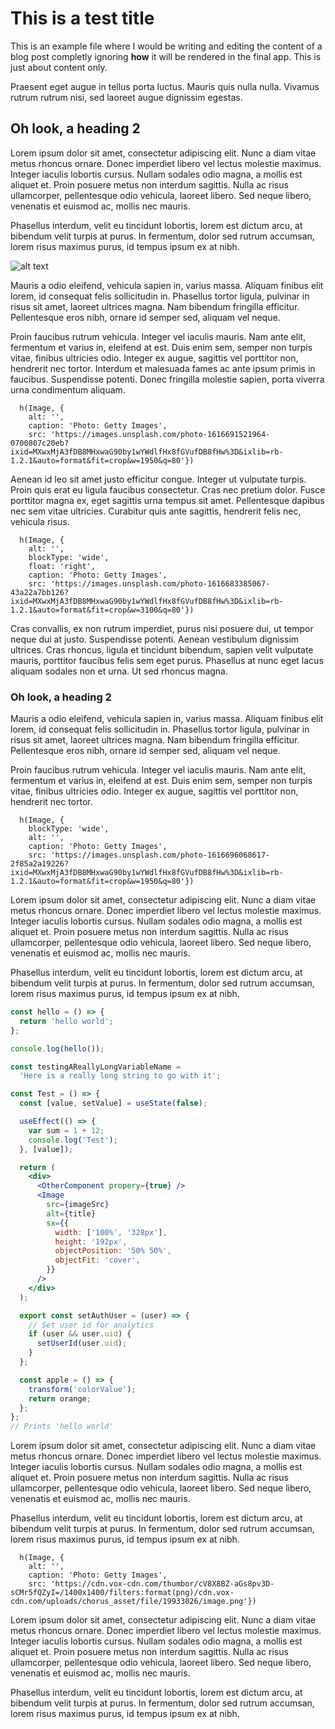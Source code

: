 
# This is a test title

<MDXImage src="/../public/images/blog/test_01.jpeg" height={512} priority />

This is an example file where I would be writing and editing the content of a blog post completly ignoring **how** it will be rendered in the final app. This is just about content only.

Praesent eget augue in tellus porta luctus. Mauris quis nulla nulla. Vivamus rutrum rutrum nisi, sed laoreet augue dignissim egestas.

## Oh look, a heading 2

Lorem ipsum dolor sit amet, consectetur adipiscing elit. Nunc a diam vitae metus rhoncus ornare. Donec imperdiet libero vel lectus molestie maximus. Integer iaculis lobortis cursus. Nullam sodales odio magna, a mollis est aliquet et. Proin posuere metus non interdum sagittis. Nulla ac risus ullamcorper, pellentesque odio vehicula, laoreet libero. Sed neque libero, venenatis et euismod ac, mollis nec mauris.

Phasellus interdum, velit eu tincidunt lobortis, lorem est dictum arcu, at bibendum velit turpis at purus. In fermentum, dolor sed rutrum accumsan, lorem risus maximus purus, id tempus ipsum ex at nibh.

![alt text](https://images.unsplash.com/photo-1616707439961-8ac6befbb678?ixid=MXwxMjA3fDB8MHxwaG90by1wYWdlfHx8fGVufDB8fHw%3D&ixlib=rb-1.2.1&auto=format&fit=crop&w=3150&q=80 'Logo Title Text 1')

Mauris a odio eleifend, vehicula sapien in, varius massa. Aliquam finibus elit lorem, id consequat felis sollicitudin in. Phasellus tortor ligula, pulvinar in risus sit amet, laoreet ultrices magna. Nam bibendum fringilla efficitur. Pellentesque eros nibh, ornare id semper sed, aliquam vel neque.

Proin faucibus rutrum vehicula. Integer vel iaculis mauris. Nam ante elit, fermentum et varius in, eleifend at est. Duis enim sem, semper non turpis vitae, finibus ultricies odio. Integer ex augue, sagittis vel porttitor non, hendrerit nec tortor. Interdum et malesuada fames ac ante ipsum primis in faucibus. Suspendisse potenti. Donec fringilla molestie sapien, porta viverra urna condimentum aliquam.

```marksy
  h(Image, {
    alt: '',
    caption: 'Photo: Getty Images',
    src: 'https://images.unsplash.com/photo-1616691521964-0700807c20eb?ixid=MXwxMjA3fDB8MHxwaG90by1wYWdlfHx8fGVufDB8fHw%3D&ixlib=rb-1.2.1&auto=format&fit=crop&w=1950&q=80'})
```

Aenean id leo sit amet justo efficitur congue. Integer ut vulputate turpis. Proin quis erat eu ligula faucibus consectetur. Cras nec pretium dolor. Fusce porttitor magna ex, eget sagittis urna tempus sit amet. Pellentesque dapibus nec sem vitae ultricies. Curabitur quis ante sagittis, hendrerit felis nec, vehicula risus.

```marksy
  h(Image, {
    alt: '',
    blockType: 'wide',
    float: 'right',
    caption: 'Photo: Getty Images',
    src: 'https://images.unsplash.com/photo-1616683385067-43a22a7bb126?ixid=MXwxMjA3fDB8MHxwaG90by1wYWdlfHx8fGVufDB8fHw%3D&ixlib=rb-1.2.1&auto=format&fit=crop&w=3100&q=80'})
```

Cras convallis, ex non rutrum imperdiet, purus nisi posuere dui, ut tempor neque dui at justo. Suspendisse potenti. Aenean vestibulum dignissim ultrices. Cras rhoncus, ligula et tincidunt bibendum, sapien velit vulputate mauris, porttitor faucibus felis sem eget purus. Phasellus at nunc eget lacus aliquam sodales non et urna. Ut sed rhoncus magna.

### Oh look, a heading 2

Mauris a odio eleifend, vehicula sapien in, varius massa. Aliquam finibus elit lorem, id consequat felis sollicitudin in. Phasellus tortor ligula, pulvinar in risus sit amet, laoreet ultrices magna. Nam bibendum fringilla efficitur. Pellentesque eros nibh, ornare id semper sed, aliquam vel neque.

Proin faucibus rutrum vehicula. Integer vel iaculis mauris. Nam ante elit, fermentum et varius in, eleifend at est. Duis enim sem, semper non turpis vitae, finibus ultricies odio. Integer ex augue, sagittis vel porttitor non, hendrerit nec tortor.

```marksy
  h(Image, {
    blockType: 'wide',
    alt: '',
    caption: 'Photo: Getty Images',
    src: 'https://images.unsplash.com/photo-1616696068617-2f85a2a19226?ixid=MXwxMjA3fDB8MHxwaG90by1wYWdlfHx8fGVufDB8fHw%3D&ixlib=rb-1.2.1&auto=format&fit=crop&w=1950&q=80'})
```

Lorem ipsum dolor sit amet, consectetur adipiscing elit. Nunc a diam vitae metus rhoncus ornare. Donec imperdiet libero vel lectus molestie maximus. Integer iaculis lobortis cursus. Nullam sodales odio magna, a mollis est aliquet et. Proin posuere metus non interdum sagittis. Nulla ac risus ullamcorper, pellentesque odio vehicula, laoreet libero. Sed neque libero, venenatis et euismod ac, mollis nec mauris.

Phasellus interdum, velit eu tincidunt lobortis, lorem est dictum arcu, at bibendum velit turpis at purus. In fermentum, dolor sed rutrum accumsan, lorem risus maximus purus, id tempus ipsum ex at nibh.

```jsx
const hello = () => {
  return 'hello world';
};

console.log(hello());

const testingAReallyLongVariableName =
  'Here is a really long string to go with it';

const Test = () => {
  const [value, setValue] = useState(false);

  useEffect(() => {
    var sum = 1 + 12;
    console.log('Test');
  }, [value]);

  return (
    <div>
      <OtherComponent propery={true} />
      <Image
        src={imageSrc}
        alt={title}
        sx={{
          width: ['100%', '328px'],
          height: '192px',
          objectPosition: '50% 50%',
          objectFit: 'cover',
        }}
      />
    </div>
  );

  export const setAuthUser = (user) => {
    // Set user id for analytics
    if (user && user.uid) {
      setUserId(user.uid);
    }
  };

  const apple = () => {
    transform('colorValue');
    return orange;
  };
};
// Prints 'hello world'
```

Lorem ipsum dolor sit amet, consectetur adipiscing elit. Nunc a diam vitae metus rhoncus ornare. Donec imperdiet libero vel lectus molestie maximus. Integer iaculis lobortis cursus. Nullam sodales odio magna, a mollis est aliquet et. Proin posuere metus non interdum sagittis. Nulla ac risus ullamcorper, pellentesque odio vehicula, laoreet libero. Sed neque libero, venenatis et euismod ac, mollis nec mauris.

Phasellus interdum, velit eu tincidunt lobortis, lorem est dictum arcu, at bibendum velit turpis at purus. In fermentum, dolor sed rutrum accumsan, lorem risus maximus purus, id tempus ipsum ex at nibh.

```marksy
  h(Image, {
    alt: '',
    caption: 'Photo: Getty Images',
    src: 'https://cdn.vox-cdn.com/thumbor/cV8X8BZ-aGs8pv3D-sCMr5fQZyI=/1400x1400/filters:format(png)/cdn.vox-cdn.com/uploads/chorus_asset/file/19933026/image.png'})
```

Lorem ipsum dolor sit amet, consectetur adipiscing elit. Nunc a diam vitae metus rhoncus ornare. Donec imperdiet libero vel lectus molestie maximus. Integer iaculis lobortis cursus. Nullam sodales odio magna, a mollis est aliquet et. Proin posuere metus non interdum sagittis. Nulla ac risus ullamcorper, pellentesque odio vehicula, laoreet libero. Sed neque libero, venenatis et euismod ac, mollis nec mauris.

Phasellus interdum, velit eu tincidunt lobortis, lorem est dictum arcu, at bibendum velit turpis at purus. In fermentum, dolor sed rutrum accumsan, lorem risus maximus purus, id tempus ipsum ex at nibh.
